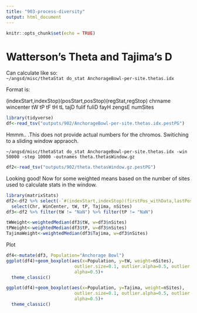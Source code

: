 ```yaml
---
title: "903-process-diversity"
output: html_document
---
```


```r
knitr::opts_chunk$set(echo = TRUE)
```


# Watterson's Theta and Tajima's D
Can calculate like so:  
`~/angsd/misc/thetaStat do_stat AnchorageBowl-per-site.thetas.idx`

Format is:

(indexStart,indexStop)(posStart,posStop)(regStat,regStop) chrname wincenter tW tP tF tH tL tajD fulif fuliD fayH zengsE numSites


```r
library(tidyverse)
df<-read_tsv("outputs/902/AnchorageBowl-per-site.thetas.idx.pestPG")
```

Hmmm.. .This does not provide actual numbers for the chromos. Switiching to a sliding window appraoch.

`~/angsd/misc/thetaStat do_stat AnchorageBowl-per-site.thetas.idx -win 50000 -step 10000 -outnames theta.thetasWindow.gz`

```r
df2<-read_tsv("outputs/902/theta.thetasWindow.gz.pestPG")
```

Looking good! Now for some weighted means based on the number of sites used to calculate stats in the window.

```r
library(matrixStats)
df2<-df2 %>% select(-`#(indexStart,indexStop)(firstPos_withData,lastPos_withData)(WinStart,WinStop)`) %>%
  select(Chr, WinCenter, tW, tP, Tajima, nSites)
df3<-df2 %>% filter(tW != "NaN") %>% filter(tP != "NaN")

tWWeight<-weightedMedian(df3$tW, w=df3$nSites)
tPWeight<-weightedMedian(df3$tP, w=df3$nSites)
TajimaWeight<-weightedMedian(df3$Tajima, w=df3$nSites)
```

Plot
```r
df4<-mutate(df3, Population="Anchorage Bowl")
ggplot(df4)+geom_boxplot(aes(x=Population, y=tW, weight=nSites),
                          outlier.size=0.1, outlier.alpha=0.5, outlier.shape=15,
                          alpha=0.5)+
  theme_classic()

ggplot(df4)+geom_boxplot(aes(x=Population, y=Tajima, weight=nSites),
                          outlier.size=0.1, outlier.alpha=0.5, outlier.shape=15,
                          alpha=0.5)+
  theme_classic()
```
